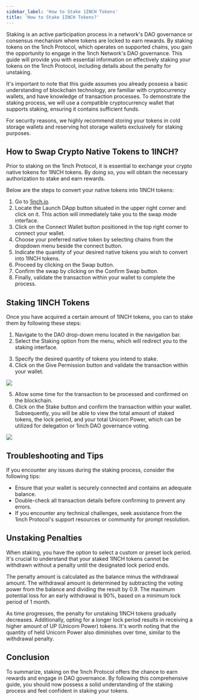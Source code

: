 ```yaml
---
sidebar_label: 'How to Stake 1INCH Tokens'
title: 'How to Stake 1INCH Tokens?'
---
```


Staking is an active participation process in a network's DAO governance or consensus mechanism where tokens are locked to earn rewards. By staking tokens on the 1inch Protocol, which operates on supported chains, you gain the opportunity to engage in the 1inch Network's DAO governance. This guide will provide you with essential information on effectively staking your tokens on the 1inch Protocol, including details about the penalty for unstaking.

It's important to note that this guide assumes you already possess a basic understanding of blockchain technology, are familiar with cryptocurrency wallets, and have knowledge of transaction processes. To demonstrate the staking process, we will use a compatible cryptocurrency wallet that supports staking, ensuring it contains sufficient funds.

For security reasons, we highly recommend storing your tokens in cold storage wallets and reserving hot storage wallets exclusively for staking purposes.
 
## How to Swap Crypto Native Tokens to 1INCH?

Prior to staking on the 1inch Protocol, it is essential to exchange your crypto native tokens for 1INCH tokens. By doing so, you will obtain the necessary authorization to stake and earn rewards.

Below are the steps to convert your native tokens into 1INCH tokens:

1. Go to [1inch.io](https://1inch.io/).
2. Locate the Launch DApp button situated in the upper right corner and click on it. This action will immediately take you to the swap mode interface.
3. Click on the Connect Wallet button positioned in the top right corner to connect your wallet.
4. Choose your preferred native token by selecting chains from the dropdown menu beside the connect button.
5. Indicate the quantity of your desired native tokens you wish to convert into 1INCH tokens.
6. Proceed by clicking on the Swap button.
7. Confirm the swap by clicking on the Confirm Swap button.
8. Finally, validate the transaction within your wallet to complete the process.

## Staking 1INCH Tokens

Once you have acquired a certain amount of 1INCH tokens, you can to stake them by following these steps:

1. Navigate to the DAO drop-down menu located in the navigation bar.
2. Select the Staking option from the menu, which will redirect you to the staking interface.

<DropDown/>


3. Specify the desired quantity of tokens you intend to stake.
4. Click on the Give Permission button and validate the transaction within your wallet.

![](./assets/GivePermissionButton.jpeg)


5. Allow some time for the transaction to be processed and confirmed on the blockchain.
6. Click on the Stake button and confirm the transaction within your wallet. Subsequently, you will be able to view the total amount of staked tokens, the lock period, and your total Unicorn Power, which can be utilized for delegation or 1inch DAO governance voting.

![](./assets/StakingAndUnicornPower.png)

## Troubleshooting and Tips

If you encounter any issues during the staking process, consider the following tips:

- Ensure that your wallet is securely connected and contains an adequate balance.
- Double-check all transaction details before confirming to prevent any errors.
- If you encounter any technical challenges, seek assistance from the 1inch Protocol's support resources or community for prompt resolution.

## Unstaking Penalties
When staking, you have the option to select a custom or preset lock period. It's crucial to understand that your staked 1INCH tokens cannot be withdrawn without a penalty until the designated lock period ends.

The penalty amount is calculated as the balance minus the withdrawal amount. The withdrawal amount is determined by subtracting the voting power from the balance and dividing the result by 0.9. The maximum potential loss for an early withdrawal is 90%, based on a minimum lock period of 1 month.

As time progresses, the penalty for unstaking 1INCH tokens gradually decreases. Additionally, opting for a longer lock period results in receiving a higher amount of UP (Unicorn Power) tokens. It's worth noting that the quantity of held Unicorn Power also diminishes over time, similar to the withdrawal penalty.

## Conclusion

To summarize, staking on the 1inch Protocol offers the chance to earn rewards and engage in DAO governance. By following this comprehensive guide, you should now possess a solid understanding of the staking process and feel confident in staking your tokens.



<!-- this is a comment 
Next, enter the amount of 1INCH you would like to stake, set the locking period (default is 2 years) and click “Give permission to stake”. Then sign the transaction in your connected wallet.


![](./assets/SignPermit.jpeg)

This will permit the 1INCH tokens to be used by the smart contract *and* stake them in one single transaction. Once completed, your 1INCH tokens will be staked! You will then be able to see the total amount of tokens staked, your lock period, and your total Unicorn Power (used for delegation or 1inch DAO governance voting). -->


<!--![](./assets/DAODropdown.jpeg)-->
